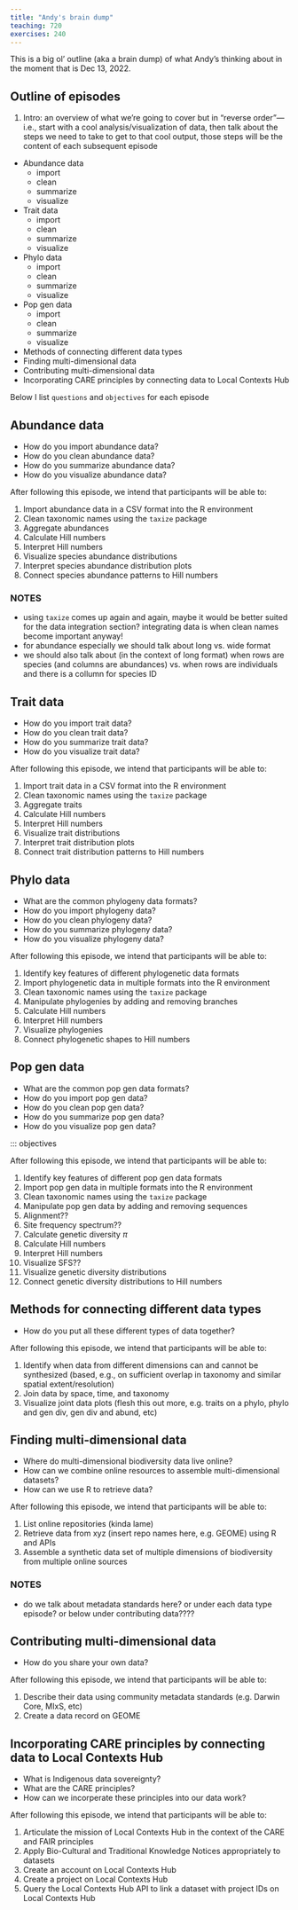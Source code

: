 ```yaml
---
title: "Andy's brain dump"
teaching: 720
exercises: 240
---
```


This is a big ol' outline (aka a brain dump) of what Andy's thinking about in the moment that is Dec 13, 2022.


## Outline of episodes

1. Intro: an overview of what we're going to cover but in "reverse order"---i.e., start with a cool analysis/visualization of data, then talk about the steps we need to take to get to that cool output, those steps will be the content of each subsequent episode
- Abundance data
    - import
    - clean
    - summarize
    - visualize 
- Trait data
    - import
    - clean
    - summarize
    - visualize
- Phylo data
    - import
    - clean
    - summarize
    - visualize
- Pop gen data
    - import
    - clean
    - summarize
    - visualize
- Methods of connecting different data types
- Finding multi-dimensional data
- Contributing multi-dimensional data
- Incorporating CARE principles by connecting data to Local Contexts Hub


Below I list `questions` and `objectives` for each episode

## Abundance data

::: questions 

- How do you import abundance data?
- How do you clean abundance data?
- How do you summarize abundance data?
- How do you visualize abundance data?

:::::::::::::


::: objectives

After following this episode, we intend that participants will be able to:

1. Import abundance data in a CSV format into the R environment
2. Clean taxonomic names using the `taxize` package
3. Aggregate abundances
4. Calculate Hill numbers 
5. Interpret Hill numbers
6. Visualize species abundance distributions
7. Interpret species abundance distribution plots
8. Connect species abundance patterns to Hill numbers

::::::::::::::


### NOTES

- using `taxize` comes up again and again, maybe it would be better suited for the data integration section? integrating data is when clean names become important anyway!
- for abundance especially we should talk about long vs. wide format
- we should also talk about (in the context of long format) when rows are species (and columns are abundances) vs. when rows are individuals and there is a collumn for species ID


## Trait data

::: questions 

- How do you import trait data?
- How do you clean trait data?
- How do you summarize trait data?
- How do you visualize trait data?

:::::::::::::


::: objectives

After following this episode, we intend that participants will be able to:

1. Import trait data in a CSV format into the R environment
2. Clean taxonomic names using the `taxize` package
3. Aggregate traits
4. Calculate Hill numbers 
5. Interpret Hill numbers
6. Visualize trait distributions
7. Interpret trait distribution plots
8. Connect trait distribution patterns to Hill numbers

::::::::::::::




## Phylo data

::: questions 

- What are the common phylogeny data formats?
- How do you import phylogeny data?
- How do you clean phylogeny data?
- How do you summarize phylogeny data?
- How do you visualize phylogeny data?

:::::::::::::


::: objectives

After following this episode, we intend that participants will be able to:

1. Identify key features of different phylogenetic data formats 
1. Import phylogenetic data in multiple formats into the R environment
2. Clean taxonomic names using the `taxize` package
3. Manipulate phylogenies by adding and removing branches
4. Calculate Hill numbers 
5. Interpret Hill numbers
6. Visualize phylogenies
8. Connect phylogenetic shapes to Hill numbers

::::::::::::::



## Pop gen data

::: questions 

- What are the common pop gen data formats?
- How do you import pop gen data?
- How do you clean pop gen data?
- How do you summarize pop gen data?
- How do you visualize pop gen data?

:::::::::::::


::: objectives

After following this episode, we intend that participants will be able to:

1. Identify key features of different pop gen data formats 
1. Import pop gen data in multiple formats into the R environment
2. Clean taxonomic names using the `taxize` package
3. Manipulate pop gen data by adding and removing sequences
3. Alignment??
3. Site frequency spectrum??
3. Calculate genetic diversity $\pi$
4. Calculate Hill numbers 
5. Interpret Hill numbers
6. Visualize SFS??
6. Visualize genetic diversity distributions
8. Connect genetic diversity distributions to Hill numbers


## Methods for connecting different data types

::: questions

- How do you put all these different types of data together?

:::::::::::::


::: objectives

After following this episode, we intend that participants will be able to:

1. Identify when data from different dimensions can and cannot be synthesized (based, e.g., on sufficient overlap in taxonomy and similar spatial extent/resolution)
1. Join data by space, time, and taxonomy
1. Visualize joint data plots (flesh this out more, e.g. traits on a phylo, phylo and gen div, gen div and abund, etc)

::::::::::::::





## Finding multi-dimensional data


::: questions

- Where do multi-dimensional biodiversity data live online?
- How can we combine online resources to assemble multi-dimensional datasets?
- How can we use R to retrieve data?

:::::::::::::


::: objectives

After following this episode, we intend that participants will be able to:

1. List online repositories (kinda lame)
1. Retrieve data from xyz (insert repo names here, e.g. GEOME) using R and APIs
1. Assemble a synthetic data set of multiple dimensions of biodiversity from multiple online sources

::::::::::::::

### NOTES

- do we talk about metadata standards here? or under each data type episode? or below under contributing data????


## Contributing multi-dimensional data


::: questions

- How do you share your own data?

:::::::::::::


::: objectives

After following this episode, we intend that participants will be able to:

1. Describe their data using community metadata standards (e.g. Darwin Core, MIxS, etc)
2. Create a data record on GEOME

::::::::::::::




## Incorporating CARE principles by connecting data to Local Contexts Hub

::: questions

- What is Indigenous data sovereignty?
- What are the CARE principles?
- How can we incorperate these principles into our data work?

:::::::::::::


::: objectives

After following this episode, we intend that participants will be able to:

1. Articulate the mission of Local Contexts Hub in the context of the CARE and FAIR principles
1. Apply Bio-Cultural and Traditional Knowledge Notices appropriately to datasets
1. Create an account on Local Contexts Hub
1. Create a project on Local Contexts Hub
1. Query the Local Contexts Hub API to link a dataset with project IDs on Local Contexts Hub

::::::::::::::



